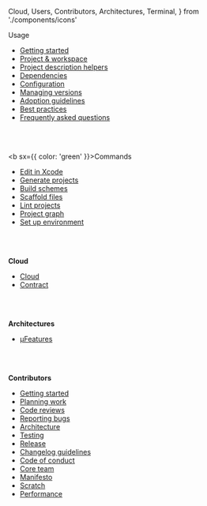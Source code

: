   Cloud,
  Users,
  Contributors,
  Architectures,
  Terminal,
} from './components/icons'

<Users /> <DocTitle>Usage</DocTitle>

- [Getting started](/docs/usage/getting-started/)
- [Project & workspace](/docs/usage/projectswift/)
- [Project description helpers](/docs/usage/helpers/)
- [Dependencies](/docs/usage/dependencies/)
- [Configuration](/docs/usage/config/)
- [Managing versions](/docs/usage/managing-versions/)
- [Adoption guidelines](/docs/usage/adoption-guidelines/)
- [Best practices](/docs/usage/best-practices/)
- [Frequently asked questions](/docs/usage/faq/)

<br></br>

<Terminal /> <b sx={{ color: 'green' }}>Commands</b>

- [Edit in Xcode](/docs/commands/edit/)
- [Generate projects](/docs/commands/generate/)
- [Build schemes](/docs/commands/build/)
- [Scaffold files](/docs/commands/scaffold/)
- [Lint projects](/docs/commands/lint/)
- [Project graph](/docs/commands/graph/)
- [Set up environment](/docs/commands/up/)

<br></br>

<Cloud /> <b>Cloud</b>

- [Cloud](/docs/cloud/cloud/)
- [Contract](/docs/cloud/contract/)

<br></br>

<Architectures /> <b>Architectures</b>

- [µFeatures](/docs/architectures/microfeatures/)

<br></br>

<Contributors /> <b>Contributors</b>

- [Getting started](/docs/contribution/getting-started/)
- [Planning work](/docs/contribution/planning-work/)
- [Code reviews](/docs/contribution/code-reviews/)
- [Reporting bugs](/docs/contribution/reporting-bugs/)
- [Architecture](/docs/contribution/architecture/)
- [Testing](/docs/contribution/testing-strategy/)
- [Release](/docs/contribution/release/)
- [Changelog guidelines](/docs/contribution/changelog-guidelines/)
- [Code of conduct](/docs/contribution/code-of-conduct/)
- [Core team](/docs/contribution/core-team/)
- [Manifesto](/docs/contribution/manifesto/)
- [Scratch](/docs/contribution/scratch/)
- [Performance](/docs/contribution/performance/)
